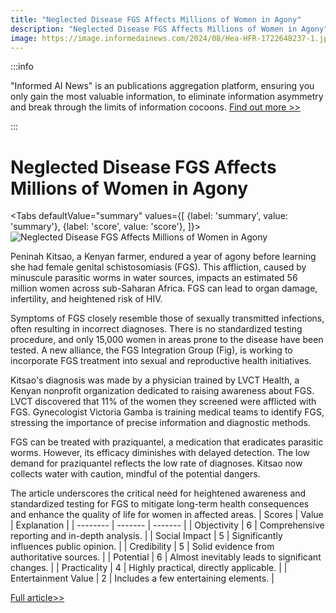 ```yaml
---
title: "Neglected Disease FGS Affects Millions of Women in Agony"
description: "Neglected Disease FGS Affects Millions of Women in Agony"
image: https://image.informedainews.com/2024/08/Hea-HFR-1722648237-1.jpg
---
```



:::info

"Informed AI News" is an publications aggregation platform, ensuring you only gain the most valuable information, to eliminate information asymmetry and break through the limits of information cocoons.  [Find out more >>](/)

:::

# Neglected Disease FGS Affects Millions of Women in Agony


<Tabs
	defaultValue="summary"
	values={[
	{label: 'summary', value: 'summary'},
	{label: 'score', value: 'score'},
]}>
<TabItem value="summary">
<img
  src="https://image.informedainews.com/2024/08/Hea-HFR-1722648237-1.jpg"
  alt="Neglected Disease FGS Affects Millions of Women in Agony"
/>



Peninah Kitsao, a Kenyan farmer, endured a year of agony before learning she had female genital schistosomiasis (FGS). This affliction, caused by minuscule parasitic worms in water sources, impacts an estimated 56 million women across sub-Saharan Africa. FGS can lead to organ damage, infertility, and heightened risk of HIV.

Symptoms of FGS closely resemble those of sexually transmitted infections, often resulting in incorrect diagnoses. There is no standardized testing procedure, and only 15,000 women in areas prone to the disease have been tested. A new alliance, the FGS Integration Group (Fig), is working to incorporate FGS treatment into sexual and reproductive health initiatives.

Kitsao's diagnosis was made by a physician trained by LVCT Health, a Kenyan nonprofit organization dedicated to raising awareness about FGS. LVCT discovered that 11% of the women they screened were afflicted with FGS. Gynecologist Victoria Gamba is training medical teams to identify FGS, stressing the importance of precise information and diagnostic methods.

FGS can be treated with praziquantel, a medication that eradicates parasitic worms. However, its efficacy diminishes with delayed detection. The low demand for praziquantel reflects the low rate of diagnoses. Kitsao now collects water with caution, mindful of the potential dangers.

The article underscores the critical need for heightened awareness and standardized testing for FGS to mitigate long-term health consequences and enhance the quality of life for women in affected areas.
</TabItem>
<TabItem value="score">
	| Scores     | Value   | Explanation |
	| -------- | ------- | ------- |
	| Objectivity  | 6    | Comprehensive reporting and in-depth analysis.    |
	| Social Impact | 5     | Significantly influences public opinion.    |
	| Credibility    | 5    | Solid evidence from authoritative sources.    |
	| Potential    | 6    | Almost inevitably leads to significant changes.    |
	| Practicality    | 4    | Highly practical, directly applicable.    |
	| Entertainment Value    | 2    | Includes a few entertaining elements.    |
</TabItem>
</Tabs>

[Full article>>](https://www.theguardian.com/global-development/article/2024/aug/02/pain-organ-damage-infertility-the-neglected-disease-that-leaves-millions-of-women-in-agony-female-genital-schistosomiasis-kenya)
